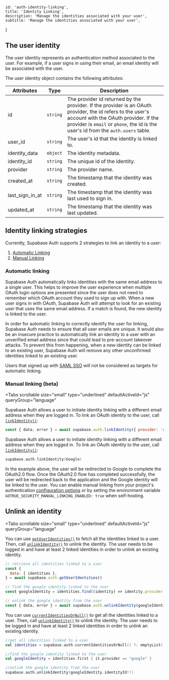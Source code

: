 
    id: 'auth-identity-linking',
    title: 'Identity Linking',
    description: 'Manage the identities associated with your user',
    subtitle: 'Manage the identities associated with your user',
}

## The user identity

The user identity represents an authentication method associated to the user. For example, if a user signs in using their email, an email identity will be associated with the user.

The user identity object contains the following attributes:

| Attributes      | Type     | Description                                                                                                                                                                                                                              |
| --------------- | -------- | ---------------------------------------------------------------------------------------------------------------------------------------------------------------------------------------------------------------------------------------- |
| id              | `string` | The provider id returned by the provider. If the provider is an OAuth provider, the id refers to the user's account with the OAuth provider. If the provider is `email` or `phone`, the id is the user's id from the `auth.users` table. |
| user_id         | `string` | The user's id that the identity is linked to.                                                                                                                                                                                            |
| identity_data   | `object` | The identity metadata.                                                                                                                                                                                                                   |
| identity_id     | `string` | The unique id of the identity.                                                                                                                                                                                                           |
| provider        | `string` | The provider name.                                                                                                                                                                                                                       |
| created_at      | `string` | The timestamp that the identity was created.                                                                                                                                                                                          |
| last_sign_in_at | `string` | The timestamp that the identity was last used to sign in.                                                                                                                                                                             |
| updated_at      | `string` | The timestamp that the identity was last updated.                                                                                                                                                                                     |

## Identity linking strategies

Currently, Supabase Auth supports 2 strategies to link an identity to a user:

1. [Automatic Linking](#automatic-linking)
2. [Manual Linking](#manual-linking-beta)

### Automatic linking

Supabase Auth automatically links identities with the same email address to a single user. This helps to improve the user experience when multiple OAuth login options are presented since the user does not need to remember which OAuth account they used to sign up with. When a new user signs in with OAuth, Supabase Auth will attempt to look for an existing user that uses the same email address. If a match is found, the new identity is linked to the user.

In order for automatic linking to correctly identify the user for linking, Supabase Auth needs to ensure that all user emails are unique. It would also be an insecure practice to automatically link an identity to a user with an unverified email address since that could lead to pre-account takeover attacks. To prevent this from happening, when a new identity can be linked to an existing user, Supabase Auth will remove any other unconfirmed identities linked to an existing user.

Users that signed up with [SAML SSO](/docs/guides/auth/sso/auth-sso-saml) will not be considered as targets for automatic linking.

### Manual linking (beta)

<Tabs
  scrollable
  size="small"
  type="underlined"
  defaultActiveId="js"
  queryGroup="language"
>
<TabPanel id="js" label="JavaScript">

Supabase Auth allows a user to initiate identity linking with a different email address when they are logged in. To link an OAuth identity to the user, call [`linkIdentity()`](/docs/reference/javascript/auth-linkidentity):

```js
const { data, error } = await supabase.auth.linkIdentity({ provider: 'google' })
```

</TabPanel>
<TabPanel id="kotlin" label="Kotlin">

Supabase Auth allows a user to initiate identity linking with a different email address when they are logged in. To link an OAuth identity to the user, call [`linkIdentity()`](/docs/reference/kotlin/auth-linkidentity):

```kotlin
supabase.auth.linkIdentity(Google)
```
</TabPanel>
</Tabs>

In the example above, the user will be redirected to Google to complete the OAuth2.0 flow. Once the OAuth2.0 flow has completed successfully, the user will be redirected back to the application and the Google identity will be linked to the user. You can enable manual linking from your project's authentication [configuration options](/dashboard/project/_/settings/auth) or by setting the environment variable `GOTRUE_SECURITY_MANUAL_LINKING_ENABLED: true` when self-hosting.

## Unlink an identity

<Tabs
  scrollable
  size="small"
  type="underlined"
  defaultActiveId="js"
  queryGroup="language"
>
<TabPanel id="js" label="JavaScript">

You can use [`getUserIdentities()`](/docs/reference/javascript/auth-getuseridentities) to fetch all the identities linked to a user. Then, call [`unlinkIdentity()`](/docs/reference/javascript/auth-unlinkidentity) to unlink the identity. The user needs to be logged in and have at least 2 linked identities in order to unlink an existing identity.

```js
// retrieve all identities linked to a user
const {
  data: { identities },
} = await supabase.auth.getUserIdentities()

// find the google identity linked to the user
const googleIdentity = identities.find((identity) => identity.provider === 'google')

// unlink the google identity from the user
const { data, error } = await supabase.auth.unlinkIdentity(googleIdentity)
```

</TabPanel>
<TabPanel id="kotlin" label="Kotlin">

You can use [`currentIdentitiesOrNull()`](/docs/reference/kotlin/auth-getuseridentities) to get all the identities linked to a user. Then, call [`unlinkIdentity()`](/docs/reference/kotlin/auth-unlinkidentity) to unlink the identity. The user needs to be logged in and have at least 2 linked identities in order to unlink an existing identity.

```kotlin
//get all identities linked to a user
val identities = supabase.auth.currentIdentitiesOrNull() ?: emptyList()

//find the google identity linked to the user
val googleIdentity = identities.first { it.provider == "google" }

//unlink the google identity from the user
supabase.auth.unlinkIdentity(googleIdentity.identityId!!)
```
</TabPanel>
</Tabs>


